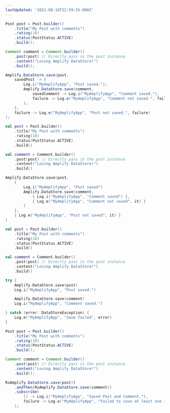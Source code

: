 ```yaml
---
lastUpdated: '2021-08-16T22:59:55.000Z'
---
```

<BlockSwitcher>
<Block name="Java">

```java
Post post = Post.builder()
    .title("My Post with comments")
    .rating(10)
    .status(PostStatus.ACTIVE)
    .build();

Comment comment = Comment.builder()
    .post(post) // Directly pass in the post instance
    .content("Loving Amplify DataStore!")
    .build();

Amplify.DataStore.save(post,
    savedPost -> {
        Log.i("MyAmplifyApp", "Post saved.");
        Amplify.DataStore.save(comment,
            savedComment -> Log.i("MyAmplifyApp", "Comment saved."),
            failure -> Log.e("MyAmplifyApp", "Comment not saved.", failure)
        );
    },
    failure -> Log.e("MyAmplifyApp", "Post not saved.", failure)
);
```

</Block>
<Block name="Kotlin - Callbacks">

```kotlin
val post = Post.builder()
    .title("My Post with comments")
    .rating(10)
    .status(PostStatus.ACTIVE)
    .build()

val comment = Comment.builder()
    .post(post) // Directly pass in the post instance
    .content("Loving Amplify DataStore!")
    .build()

Amplify.DataStore.save(post,
    {
        Log.i("MyAmplifyApp", "Post saved")
        Amplify.DataStore.save(comment,
            { Log.i("MyAmplifyApp", "Comment saved") },
            { Log.e("MyAmplifyApp", "Comment not saved", it) }
        )
    },
    { Log.e("MyAmplifyApp", "Post not saved", it) }
)
```

</Block>
<Block name="Kotlin - Coroutines (Beta)">

```kotlin
val post = Post.builder()
    .title("My Post with comments")
    .rating(10)
    .status(PostStatus.ACTIVE)
    .build()

val comment = Comment.builder()
    .post(post) // Directly pass in the post instance
    .content("Loving Amplify DataStore!")
    .build()

try {
    Amplify.DataStore.save(post)
    Log.i("MyAmplifyApp", "Post saved.")

    Amplify.DataStore.save(comment)
    Log.i("MyAmplifyApp", "Comment saved.")

} catch (error: DataStoreException) {
    Log.e("MyAmplifyApp", "Save failed", error)
}
```

</Block>
<Block name="RxJava">

```java
Post post = Post.builder()
    .title("My Post with comments")
    .rating(10)
    .status(PostStatus.ACTIVE)
    .build();

Comment comment = Comment.builder()
    .post(post) // Directly pass in the post instance
    .content("Loving Amplify DataStore!")
    .build();

RxAmplify.DataStore.save(post))
    .andThen(RxAmplify.DataStore.save(comment))
    .subscribe(
        () -> Log.i("MyAmplifyApp", "Saved Post and Comment."),
        failure -> Log.e("MyAmplifyApp", "Failed to save at least one item.", failure)
    );
```

</Block>
</BlockSwitcher>
